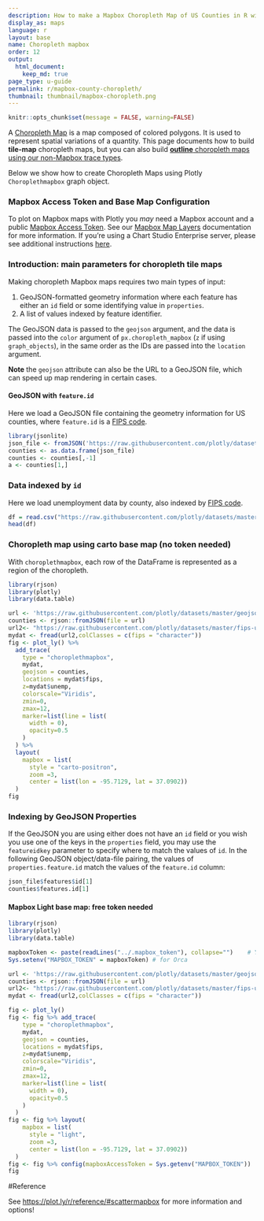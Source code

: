 ```yaml
---
description: How to make a Mapbox Choropleth Map of US Counties in R with Plotly.
display_as: maps
language: r
layout: base
name: Choropleth mapbox
order: 12
output:
  html_document:
    keep_md: true
page_type: u-guide
permalink: r/mapbox-county-choropleth/
thumbnail: thumbnail/mapbox-choropleth.png
---
```


```r
knitr::opts_chunk$set(message = FALSE, warning=FALSE)
```

A [Choropleth Map](https://en.wikipedia.org/wiki/Choropleth_map) is a map composed of colored polygons. It is used to represent spatial variations of a quantity. This page documents how to build **tile-map** choropleth maps, but you can also build [**outline** choropleth maps using our non-Mapbox trace types](/r/choropleth-maps).

Below we show how to create Choropleth Maps using Plotly `Choroplethmapbox` graph object.

### Mapbox Access Token and Base Map Configuration

To plot on Mapbox maps with Plotly you *may* need a Mapbox account and a public [Mapbox Access Token](https://www.mapbox.com/studio). See our [Mapbox Map Layers](/r/mapbox-layers/) documentation for more information. If you're using a Chart Studio Enterprise server, please see additional instructions [here](https://help.plot.ly/mapbox-atlas).

### Introduction: main parameters for choropleth tile maps

Making choropleth Mapbox maps requires two main types of input:

1. GeoJSON-formatted geometry information where each feature has either an `id` field or some identifying value in `properties`.
2. A list of values indexed by feature identifier.

The GeoJSON data is passed to the `geojson` argument, and the data is passed into the `color` argument of `px.choropleth_mapbox` (`z` if using `graph_objects`), in the same order as the IDs are passed into the `location` argument.

**Note** the `geojson` attribute can also be the URL to a GeoJSON file, which can speed up map rendering in certain cases.

#### GeoJSON with `feature.id`

Here we load a GeoJSON file containing the geometry information for US counties, where `feature.id` is a [FIPS code](https://en.wikipedia.org/wiki/FIPS_county_code).

```r
library(jsonlite)
json_file <- fromJSON('https://raw.githubusercontent.com/plotly/datasets/master/geojson-counties-fips.json')
counties <- as.data.frame(json_file)
counties <- counties[,-1]
a <- counties[1,]
```

### Data indexed by `id`

Here we load unemployment data by county, also indexed by [FIPS code](https://en.wikipedia.org/wiki/FIPS_county_code).

```r
df = read.csv("https://raw.githubusercontent.com/plotly/datasets/master/fips-unemp-16.csv", header = T, colClasses = c("fips"="character"))
head(df)
```

### Choropleth map using carto base map (no token needed)

With `choroplethmapbox`, each row of the DataFrame is represented as a region of the choropleth.

```r
library(rjson)
library(plotly)
library(data.table)

url <- 'https://raw.githubusercontent.com/plotly/datasets/master/geojson-counties-fips.json'
counties <- rjson::fromJSON(file = url)
url2<- "https://raw.githubusercontent.com/plotly/datasets/master/fips-unemp-16.csv"
mydat <- fread(url2,colClasses = c(fips = "character"))
fig <- plot_ly() %>%
  add_trace(
    type = "choroplethmapbox",
    mydat,
    geojson = counties,
    locations = mydat$fips,
    z=mydat$unemp,
    colorscale="Viridis",
    zmin=0,
    zmax=12,
    marker=list(line = list(
      width = 0),
      opacity=0.5
    )
  ) %>%
  layout(
    mapbox = list(
      style = "carto-positron",
      zoom =3,
      center = list(lon = -95.7129, lat = 37.0902))
  )
fig
```
### Indexing by GeoJSON Properties

If the GeoJSON you are using either does not have an `id` field or you wish you use one of the keys in the `properties` field, you may use the `featureidkey` parameter to specify where to match the values of `id`.
In the following GeoJSON object/data-file pairing, the values of `properties.feature.id` match the values of the `feature.id` column:

```r
json_file$features$id[1]
counties$features.id[1]
```
#### Mapbox Light base map: free token needed

```r
library(rjson)
library(plotly)
library(data.table)

mapboxToken <- paste(readLines("../.mapbox_token"), collapse="")    # You need your own token
Sys.setenv("MAPBOX_TOKEN" = mapboxToken) # for Orca

url <- 'https://raw.githubusercontent.com/plotly/datasets/master/geojson-counties-fips.json'
counties <- rjson::fromJSON(file = url)
url2<- "https://raw.githubusercontent.com/plotly/datasets/master/fips-unemp-16.csv"
mydat <- fread(url2,colClasses = c(fips = "character"))

fig <- plot_ly()
fig <- fig %>% add_trace(
    type = "choroplethmapbox",
    mydat,
    geojson = counties,
    locations = mydat$fips,
    z=mydat$unemp,
    colorscale="Viridis",
    zmin=0,
    zmax=12,
    marker=list(line = list(
      width = 0),
      opacity=0.5
    )
  )
fig <- fig %>% layout(
    mapbox = list(
      style = "light",
      zoom =3,
      center = list(lon = -95.7129, lat = 37.0902))
  ) 
fig <- fig %>% config(mapboxAccessToken = Sys.getenv("MAPBOX_TOKEN"))
fig
```
#Reference

See [https://plot.ly/r/reference/#scattermapbox](https://plot.ly/r/reference/#scattermapbox) for more information and options!